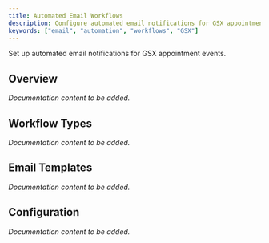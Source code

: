 ```yaml
---
title: Automated Email Workflows
description: Configure automated email notifications for GSX appointments.
keywords: ["email", "automation", "workflows", "GSX"]
---
```



Set up automated email notifications for GSX appointment events.

## Overview

*Documentation content to be added.*

## Workflow Types

*Documentation content to be added.*

## Email Templates

*Documentation content to be added.*

## Configuration

*Documentation content to be added.*
